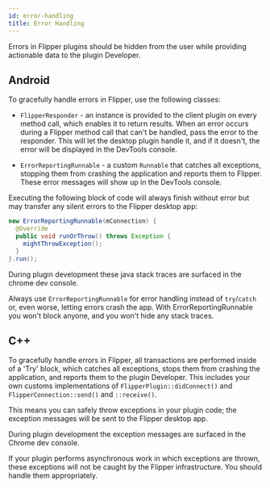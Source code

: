 ```yaml
---
id: error-handling
title: Error Handling
---
```


Errors in Flipper plugins should be hidden from the user while providing actionable data to the plugin Developer.

## Android

To gracefully handle errors in Flipper, use the following classes:

* `FlipperResponder` - an instance is provided to the client plugin on every method call, which enables it to return results. When an error occurs during a Flipper method call that can't be handled, pass the error to the responder. This will let the desktop plugin handle it, and if it doesn't, the error will be displayed in the DevTools console.

* `ErrorReportingRunnable` - a custom `Runnable` that catches all exceptions, stopping them from crashing the application and reports them to Flipper. These error messages will show up in the DevTools console.

Executing the following block of code will always finish without error but may transfer any silent errors to the Flipper desktop app:

```java
new ErrorReportingRunnable(mConnection) {
  @Override
  public void runOrThrow() throws Exception {
    mightThrowException();
  }
}.run();
```

During plugin development these java stack traces are surfaced in the chrome dev console.

Always use `ErrorReportingRunnable` for error handling instead of `try`/`catch` or, even worse, letting errors crash the app. With ErrorReportingRunnable you won't block anyone, and you won't hide any stack traces.

## C++

To gracefully handle errors in Flipper, all transactions are performed inside of a 'Try' block, which catches all exceptions, stops them from crashing the application,  and reports them to the plugin Developer. This includes your own customs implementations of `FlipperPlugin::didConnect()` and `FlipperConnection::send()` and `::receive()`.

This means you can safely throw exceptions in your plugin code; the exception messages will be sent to the Flipper desktop app.

During plugin development the exception messages are surfaced in the Chrome dev console.

If your plugin performs asynchronous work in which exceptions are thrown, these exceptions will not be caught by the Flipper infrastructure. You should handle them appropriately.
